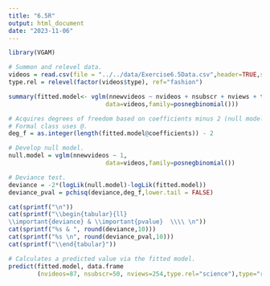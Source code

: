 ```yaml
---
title: "6.5R"
output: html_document
date: "2023-11-06"
---
```


```r
library(VGAM)
```

```r
# Summon and relevel data.
videos = read.csv(file = "../../data/Exercise6.5Data.csv",header=TRUE,sep=",")
type.rel = relevel(factor(videos$type), ref="fashion") 
```

```r
summary(fitted.model<- vglm(nnewvideos ~ nvideos + nsubscr + nviews + type.rel,
                           data=videos,family=posnegbinomial()))

# Acquires degrees of freedom based on coefficients minus 2 (null model's two intercepts).
# Formal class uses @.
deg_f = as.integer(length(fitted.model@coefficients)) - 2
```

```r
# Develop null model.
null.model = vglm(nnewvideos ~ 1,
                           data=videos,family=posnegbinomial())

# Deviance test.
deviance = -2*(logLik(null.model)-logLik(fitted.model))
deviance_pval = pchisq(deviance,deg_f,lower.tail = FALSE)

cat(sprintf("\n"))
cat(sprintf("\\begin{tabular}{ll}
\\important{deviance} & \\important{pvalue}  \\\\ \n"))
cat(sprintf("%s & ", round(deviance,10)))
cat(sprintf("%s \n", round(deviance_pval,10)))
cat(sprintf("\\end{tabular}"))
```

```r
# Calculates a predicted value via the fitted model.
predict(fitted.model, data.frame
        (nvideos=87, nsubscr=50, nviews=254,type.rel="science"),type="response")
```
